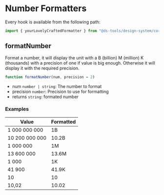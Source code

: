 
<Meta title="Design System/Core/Formatters/Numbers" />

# Number Formatters

Every hook is available from the following path:

```js
import { yourLovelyCraftedFormatter } from "@ds-tools/design-system/core/formatters";
```

## formatNumber

Format a number, it will display the unit with a B (billion) M (million) K (thousands) with a precision of one if value is big enough.
Otherwise it will display it with the required precision.

```js
function formatNumber(num, precision = 2)
```

-   num `number | string`: The number to format
-   precision `number`: Precision to use for formatting
-   returns `string`: formated number

### Examples

| Value          | Formatted |
| -------------- | --------- |
| 1 000 000 000  | 1B        |
| 10 200 000 000 | 10.2B     |
| 1 000 000      | 1M        |
| 13 600 000     | 13.6M     |
| 1 000          | 1K        |
| 41 900         | 41.9K     |
| 10             | 10        |
| 10,02          | 10.02     |
